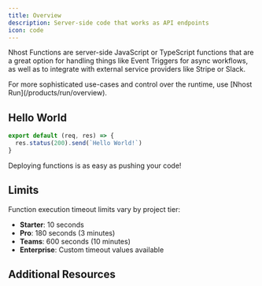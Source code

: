 ```yaml
---
title: Overview
description: Server-side code that works as API endpoints
icon: code
---
```


Nhost Functions are server-side JavaScript or TypeScript functions that are a great option for handling things like Event Triggers for async workflows, as well as to integrate with external service providers like Stripe or Slack.

<Tip>
  For more sophisticated use-cases and control over the runtime, use [Nhost Run](/products/run/overview).
</Tip>

## Hello World

```js ./functions/hello-world.js
export default (req, res) => {
  res.status(200).send(`Hello World!`)
}
```

Deploying functions is as easy as pushing your code!

## Limits

Function execution timeout limits vary by project tier:

- **Starter**: 10 seconds
- **Pro**: 180 seconds (3 minutes)
- **Teams**: 600 seconds (10 minutes)
- **Enterprise**: Custom timeout values available

## Additional Resources

<CardGroup cols={2}>
  <Card title="Learn how to use Functions" href="/products/functions/overview"></Card>
  <Card title="Supported runtimes" href="/products/functions/runtimes"></Card>
</CardGroup>
